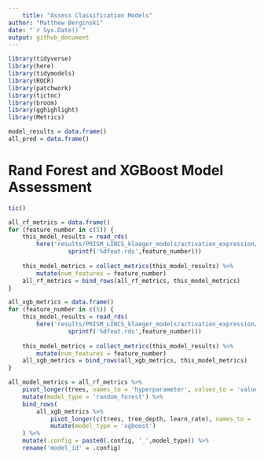 ```yaml
---
	title: "Assess Classification Models"
author: "Matthew Berginski"
date: "`r Sys.Date()`"
output: github_document
---
```

	
```r
library(tidyverse)
library(here)
library(tidymodels)
library(ROCR)
library(patchwork)
library(tictoc)
library(broom)
library(gghighlight)
library(Metrics)

model_results = data.frame()
all_pred = data.frame()
```

# Rand Forest and XGBoost Model Assessment

```r
tic()

all_rf_metrics = data.frame()
for (feature_number in c(5)) {
	this_model_results = read_rds(
		here('results/PRISM_LINCS_klaeger_models/activation_expression/classification/rand_forest/results',
				 sprintf('%dfeat.rds',feature_number)))
	
	this_model_metrics = collect_metrics(this_model_results) %>% 
		mutate(num_features = feature_number)
	all_rf_metrics = bind_rows(all_rf_metrics, this_model_metrics)
}

all_xgb_metrics = data.frame()
for (feature_number in c(5)) {
	this_model_results = read_rds(
		here('results/PRISM_LINCS_klaeger_models/activation_expression/classification/xgboost/results',
				 sprintf('%dfeat.rds',feature_number)))
	
	this_model_metrics = collect_metrics(this_model_results) %>% 
		mutate(num_features = feature_number)
	all_xgb_metrics = bind_rows(all_xgb_metrics, this_model_metrics)
}

all_model_metrics = all_rf_metrics %>% 
	pivot_longer(trees, names_to = 'hyperparameter', values_to = 'value') %>% 
	mutate(model_type = 'random_forest') %>% 
	bind_rows(
		all_xgb_metrics %>% 
			pivot_longer(c(trees, tree_depth, learn_rate), names_to = 'hyperparameter', values_to = 'value') %>% 
			mutate(model_type = 'xgboost')
	) %>% 
	mutate(.config = paste0(.config, '_',model_type)) %>% 
	rename('model_id' = .config)
```

